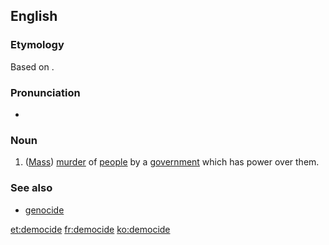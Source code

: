 ==English==
{{wikipedia}}

===Etymology===
Based on {{etyl|grc|en}} {{term|δῆμος||people|lang=grc|tr=demos}} {{suffix||cide|lang=en}}.

===Pronunciation===
* {{a|UK}} {{IPA|/ˈdɛməsaɪd/|lang=en}}

===Noun===
{{en-noun}}

# ([[mass murder|Mass]]) [[murder]] of [[people]] by a [[government]] which has power over them.

===See also===
* [[genocide]]

[[et:democide]]
[[fr:democide]]
[[ko:democide]]